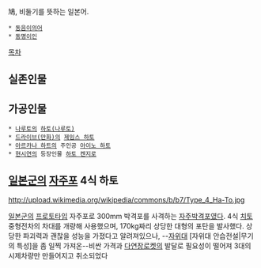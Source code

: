 鳩, 비둘기를 뜻하는 일본어.

 * [[동음이의어]]
 * [[동명이인]]

[[목차]]

== 실존인물 ==

== 가공인물 ==
 * [[나루토]]의 [[하토(나루토)]]
 * [[드라이브(만화)]]의 [[제임스 하토]]
 * [[아르카나 하트]]의 주인공 [[아이노 하토]]
 * [[현시연]]의 등장인물 [[하토 켄지로]]

== [[일본군]]의 [[자주포]] 4식 하토 ==
http://upload.wikimedia.org/wikipedia/commons/b/b7/Type_4_Ha-To.jpg

[[일본군]]의 [[프로토타입]] 자주포로 300mm 박격포를 사격하는 [[자주박격포]]였다. 4식 [[치토]] 중형전차의 차대를 개량해 사용했으며, 170kg짜리 상당한 대형의 포탄을 발사했다. 상당한 파괴력과 괜찮을 성능을 가졌다고 알려져있으나, --[[자위대]] [자위대 안습전설|무기의 특성]을 좀 일찍 가져온--비싼 가격과 [[다연장로켓]]의 발달로 필요성이 떨어져 3대의 시제차량만 만들어지고 취소되었다
